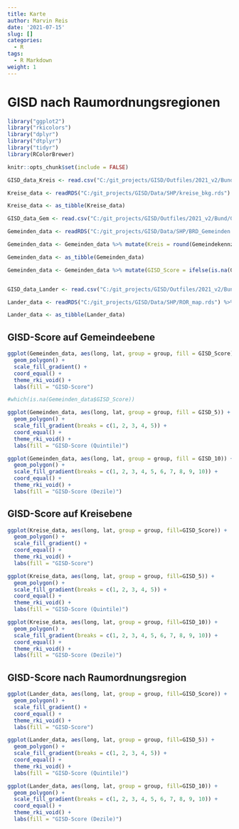 ```yaml
---
title: Karte
author: Marvin Reis
date: '2021-07-15'
slug: []
categories:
  - R
tags:
  - R Markdown
weight: 1
---
```


# GISD nach Raumordnungsregionen

```r
library("ggplot2")
library("rkicolors")
library("dplyr")
library("dtplyr")
library("tidyr")
library(RColorBrewer)

knitr::opts_chunk$set(include = FALSE)
```

```r
GISD_data_Kreis <- read.csv("C:/git_projects/GISD/Outfiles/2021_v2/Bund/Kreis/Kreis.csv") %>% mutate(Kreis = Kreiskennziffer) %>% select(Kreis, GISD_Score, GISD_5, GISD_10, Bundesland) %>% distinct(Kreis, .keep_all = TRUE) %>% unique() %>% lazy_dt()

Kreise_data <- readRDS("C:/git_projects/GISD/Data/SHP/kreise_bkg.rds") %>% lazy_dt() %>% mutate(Kreis = as.numeric(id)) %>% select(-id) %>% left_join(GISD_data_Kreis, by = "Kreis") %>% lazy_dt()

Kreise_data <- as_tibble(Kreise_data)

GISD_data_Gem <- read.csv("C:/git_projects/GISD/Outfiles/2021_v2/Bund/Gemeinde/Gemeinde.csv") %>% select(Gemeindekennziffer, GISD_Score, GISD_5, GISD_10, Bundesland) %>% distinct(Gemeindekennziffer, .keep_all = TRUE) %>% unique() %>% lazy_dt()

Gemeinden_data <- readRDS("C:/git_projects/GISD/Data/SHP/BRD_Gemeinden.rds") %>% lazy_dt() %>% mutate(Gemeindekennziffer = as.numeric(id)) %>% select(-id) %>% left_join(GISD_data_Gem, by = "Gemeindekennziffer") %>% lazy_dt()

Gemeinden_data <- Gemeinden_data %>% mutate(Kreis = round(Gemeindekennziffer / 1000, digits = 0)) %>% left_join(GISD_data_Kreis, by = "Kreis")

Gemeinden_data <- as_tibble(Gemeinden_data)

Gemeinden_data <- Gemeinden_data %>% mutate(GISD_Score = ifelse(is.na(GISD_Score.x) == TRUE, GISD_Score.y, GISD_Score.x), GISD_5 = ifelse(is.na(GISD_5.x) == TRUE, GISD_5.y, GISD_5.x), GISD_10 = ifelse(is.na(GISD_10.x) == TRUE, GISD_10.y, GISD_10.x))


GISD_data_Lander <- read.csv("C:/git_projects/GISD/Outfiles/2021_v2/Bund/Raumordnungsregion/Raumordnungsregion.csv") %>% mutate(ROR_id = Raumordnungsregion.Nr) %>%  select(ROR_id, GISD_Score, GISD_5, GISD_10, Bundesland) %>% distinct(ROR_id, .keep_all = TRUE) %>% unique() %>% lazy_dt()

Lander_data <- readRDS("C:/git_projects/GISD/Data/SHP/ROR_map.rds") %>% lazy_dt() %>% mutate(ROR_id = as.numeric(id)) %>% select(-id) %>% left_join(GISD_data_Lander, by = "ROR_id") %>% lazy_dt()

Lander_data <- as_tibble(Lander_data)
```


## GISD-Score auf Gemeindeebene
```r
ggplot(Gemeinden_data, aes(long, lat, group = group, fill = GISD_Score)) +
  geom_polygon() +
  scale_fill_gradient() +
  coord_equal() +
  theme_rki_void() +
  labs(fill = "GISD-Score")

#which(is.na(Gemeinden_data$GISD_Score))
```

```r
ggplot(Gemeinden_data, aes(long, lat, group = group, fill = GISD_5)) +
  geom_polygon() +
  scale_fill_gradient(breaks = c(1, 2, 3, 4, 5)) +
  coord_equal() +
  theme_rki_void() +
  labs(fill = "GISD-Score (Quintile)")
```

```r
ggplot(Gemeinden_data, aes(long, lat, group = group, fill = GISD_10)) +
  geom_polygon() +
  scale_fill_gradient(breaks = c(1, 2, 3, 4, 5, 6, 7, 8, 9, 10)) +
  coord_equal() +
  theme_rki_void() +
  labs(fill = "GISD-Score (Dezile)")
```

## GISD-Score auf Kreisebene
```r
ggplot(Kreise_data, aes(long, lat, group = group, fill=GISD_Score)) +
  geom_polygon() +
  scale_fill_gradient() +
  coord_equal() +
  theme_rki_void() +
  labs(fill = "GISD-Score")
```

```r
ggplot(Kreise_data, aes(long, lat, group = group, fill=GISD_5)) +
  geom_polygon() +
  scale_fill_gradient(breaks = c(1, 2, 3, 4, 5)) +
  coord_equal() +
  theme_rki_void() +
  labs(fill = "GISD-Score (Quintile)")
```

```r
ggplot(Kreise_data, aes(long, lat, group = group, fill=GISD_10)) +
  geom_polygon() +
  scale_fill_gradient(breaks = c(1, 2, 3, 4, 5, 6, 7, 8, 9, 10)) +
  coord_equal() +
  theme_rki_void() +
  labs(fill = "GISD-Score (Dezile)")
```

## GISD-Score nach Raumordnungsregion
```r
ggplot(Lander_data, aes(long, lat, group = group, fill=GISD_Score)) +
  geom_polygon() +
  scale_fill_gradient() +
  coord_equal() +
  theme_rki_void() +
  labs(fill = "GISD-Score")
```

```r
ggplot(Lander_data, aes(long, lat, group = group, fill=GISD_5)) +
  geom_polygon() +
  scale_fill_gradient(breaks = c(1, 2, 3, 4, 5)) +
  coord_equal() +
  theme_rki_void() +
  labs(fill = "GISD-Score (Quintile)")
```

```r
ggplot(Lander_data, aes(long, lat, group = group, fill=GISD_10)) +
  geom_polygon() +
  scale_fill_gradient(breaks = c(1, 2, 3, 4, 5, 6, 7, 8, 9, 10)) +
  coord_equal() +
  theme_rki_void() +
  labs(fill = "GISD-Score (Dezile)")
```